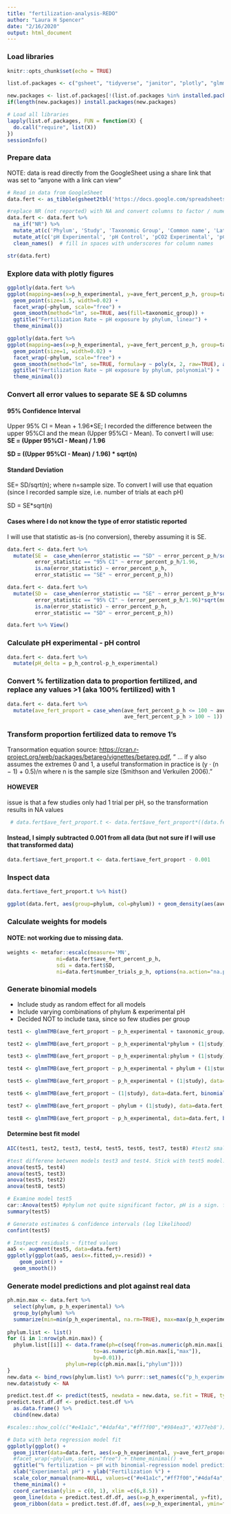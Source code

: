 ```yaml
---
title: "fertilization-analysis-REDO"
author: "Laura H Spencer"
date: "2/16/2020"
output: html_document
---
```


### Load libraries 

```r
knitr::opts_chunk$set(echo = TRUE)

list.of.packages <- c("gsheet", "tidyverse", "janitor", "plotly", "glmmTMB", "metafor", "broom.mixed") #add new libraries here 

new.packages <- list.of.packages[!(list.of.packages %in% installed.packages()[,"Package"])]
if(length(new.packages)) install.packages(new.packages)

# Load all libraries 
lapply(list.of.packages, FUN = function(X) {
  do.call("require", list(X)) 
})
sessionInfo()
```

### Prepare data 

NOTE: data is read directly from the GoogleSheet using a share link that was set to "anyone with a link can view"
 
```r
# Read in data from GoogleSheet 
data.fert <- as_tibble(gsheet2tbl('https://docs.google.com/spreadsheets/d/111SuH548Et6HDckjbQjtYk-B8A5VfNkUYZgcUNRPxxY/edit?usp=sharing'))

#replace NR (not reported) with NA and convert columns to factor / numeric where needed 
data.fert <- data.fert %>% 
  na_if("NR") %>%     
  mutate_at(c('Phylum', 'Study', 'Taxonomic Group', 'Common name', 'Latin name', 'Error statistic'), as.factor) %>%
  mutate_at(c('pH Experimental', 'pH Control', 'pCO2 Experimental', 'pCO2 Control', 'Ave. Fert. % @ pH', 'Error % @ pH', '# Trials @ pH', 'Insemination time'), as.numeric) %>%
  clean_names()  # fill in spaces with underscores for column names 

str(data.fert)   
```

### Explore data with plotly figures 

```r
ggplotly(data.fert %>%
ggplot(mapping=aes(x=p_h_experimental, y=ave_fert_percent_p_h, group=taxonomic_group, col=taxonomic_group, text=`common_name`)) + 
  geom_point(size=1.5, width=0.02) +
  facet_wrap(~phylum, scale="free") +
  geom_smooth(method="lm", se=TRUE, aes(fill=taxonomic_group)) +
  ggtitle("Fertilization Rate ~ pH exposure by phylum, linear") +
  theme_minimal())

ggplotly(data.fert %>%
ggplot(mapping=aes(x=p_h_experimental, y=ave_fert_percent_p_h, group=taxonomic_group, col=taxonomic_group, text=`common_name`)) + 
  geom_point(size=1, width=0.02) +
  facet_wrap(~phylum, scale="free") +
  geom_smooth(method="lm", se=TRUE, formula=y ~ poly(x, 2, raw=TRUE), aes(fill=taxonomic_group)) +
  ggtitle("Fertilization Rate ~ pH exposure by phylum, polynomial") +
  theme_minimal())
```

### Convert all error values to separate SE & SD columns 

#### 95% Confidence Interval 

Upper 95% CI = Mean + 1.96*SE;  I recorded the difference between the upper 95%CI and the mean (Upper 95%CI - Mean). To convert I will use:  
**SE = (Upper 95%CI - Mean) / 1.96** 

**SD = ((Upper 95%CI - Mean) / 1.96) * sqrt(n)**

#### Standard Deviation 

SE= SD/sqrt(n); where n=sample size. To convert I will use that equation (since I recorded sample size, i.e. number of trials at each pH) 

SD = SE*sqrt(n)

#### Cases where I do not know the type of error statistic reported 
 
I will use that statistic as-is (no conversion), thereby assuming it is SE.  

```r
data.fert <- data.fert %>% 
  mutate(SE =  case_when(error_statistic == "SD" ~ error_percent_p_h/sqrt(number_trials_p_h), 
         error_statistic == "95% CI" ~ error_percent_p_h/1.96,
         is.na(error_statistic) ~ error_percent_p_h, 
         error_statistic == "SE" ~ error_percent_p_h)) 

data.fert <- data.fert %>% 
  mutate(SD =  case_when(error_statistic == "SE" ~ error_percent_p_h*sqrt(number_trials_p_h), 
         error_statistic == "95% CI" ~ (error_percent_p_h/1.96)*sqrt(number_trials_p_h),
         is.na(error_statistic) ~ error_percent_p_h, 
         error_statistic == "SD" ~ error_percent_p_h)) 

data.fert %>% View()
```

### Calculate pH experimental - pH control 

```r
data.fert <- data.fert %>% 
  mutate(pH_delta = p_h_control-p_h_experimental)
```

### Convert % fertilization data to proportion fertilized, and replace any values >1 (aka 100% fertilized) with 1 

```r
data.fert <- data.fert %>% 
  mutate(ave_fert_proport = case_when(ave_fert_percent_p_h <= 100 ~ ave_fert_percent_p_h/100,
                                      ave_fert_percent_p_h > 100 ~ 1))
```

### Transform proportion fertilized data to remove 1's 

Transormation equation source: [https://cran.r-project.org/web/packages/betareg/vignettes/betareg.pdf](https://cran.r-project.org/web/packages/betareg/vignettes/betareg.pdf), " ... if y also assumes the extremes 0 and 1, a useful transformation in practice is (y · (n − 1) + 0.5)/n where n is the sample size (Smithson and Verkuilen 2006)."

#### HOWEVER
issue is that a few studies only had 1 trial per pH, so the transformation results in NA values 

```r
 # data.fert$ave_fert_proport.t <- data.fert$ave_fert_proport*((data.fert$number_trials_p_h-1) + 0.5) / data.fert$number_trials_p_h
```

#### Instead, I simply subtracted 0.001 from all data (but not sure if I will use that transformed data)

```r
data.fert$ave_fert_proport.t <- data.fert$ave_fert_proport - 0.001
```

### Inspect data 

```r
data.fert$ave_fert_proport.t %>% hist()

ggplot(data.fert, aes(group=phylum, col=phylum)) + geom_density(aes(ave_fert_proport.t))

```

### Calculate weights for models 

#### NOTE: not working due to missing data. 

```r
weights <- metafor::escalc(measure='MN',
                mi=data.fert$ave_fert_percent_p_h,
                sdi = data.fert$SD,
                ni=data.fert$number_trials_p_h, options(na.action="na.pass"))  
```

### Generate binomial models  

 - Include study as random effect for all models   
 - Include varying combinations of phylum & experimental pH  
 - Decided NOT to include taxa, since so few studies per group  

```r
test1 <- glmmTMB(ave_fert_proport ~ p_h_experimental + taxonomic_group/phylum + (1|study), data=data.fert, binomial(link = "logit"), na.action=na.exclude)

test2 <- glmmTMB(ave_fert_proport ~ p_h_experimental*phylum + (1|study), data=data.fert, binomial(link = "logit"), na.action=na.exclude)

test3 <- glmmTMB(ave_fert_proport ~ p_h_experimental:phylum + (1|study), data=data.fert, binomial(link = "logit"), na.action=na.exclude)

test4 <- glmmTMB(ave_fert_proport ~ p_h_experimental + phylum + (1|study), data=data.fert, binomial(link = "logit"), na.action=na.exclude)

test5 <- glmmTMB(ave_fert_proport ~ p_h_experimental + (1|study), data=data.fert, binomial(link = "logit"), na.action=na.exclude)

test6 <- glmmTMB(ave_fert_proport ~ (1|study), data=data.fert, binomial(link = "logit"), na.action=na.exclude)

test7 <- glmmTMB(ave_fert_proport ~ phylum + (1|study), data=data.fert, binomial(link = "logit"), na.action=na.exclude)

test8 <- glmmTMB(ave_fert_proport ~ p_h_experimental, data=data.fert, binomial(link = "logit"), na.action=na.exclude)
```

#### Determine best fit model 

```r
AIC(test1, test2, test3, test4, test5, test6, test7, test8) #test2 smallest AIC.  

#test differene between models test3 and test4. Stick with test5 model. 
anova(test5, test4) 
anova(test5, test3) 
anova(test5, test2) 
anova(test8, test5) 

# Examine model test5
car::Anova(test5) #phylum not quite significant factor, pH is a sign. factor. 
summary(test5)

# Generate estimates & confidence intervals (log likelihood)
confint(test5)

# Instpect residuals ~ fitted values 
aa5 <- augment(test5, data=data.fert)
ggplotly(ggplot(aa5, aes(x=.fitted,y=.resid)) + 
    geom_point() + 
  geom_smooth())
```

### Generate model predictions and plot against real data 

```r
ph.min.max <- data.fert %>% 
  select(phylum, p_h_experimental) %>% 
  group_by(phylum) %>% 
  summarize(min=min(p_h_experimental, na.rm=TRUE), max=max(p_h_experimental, na.rm=TRUE))
  
phylum.list <- list()
for (i in 1:nrow(ph.min.max)) {
  phylum.list[[i]] <- data.frame(ph=c(seq(from=as.numeric(ph.min.max[i,"min"]), 
                            to=as.numeric(ph.min.max[i,"max"]), 
                            by=0.01)),
                   phylum=rep(c(ph.min.max[i,"phylum"])))
}
new.data <- bind_rows(phylum.list) %>% purrr::set_names(c("p_h_experimental", "phylum"))
new.data$study <- NA 

predict.test.df <- predict(test5, newdata = new.data, se.fit = TRUE, type="response")
predict.test.df.df <- predict.test.df %>%
  as.data.frame() %>%
  cbind(new.data)

#scales::show_col(c("#e41a1c","#4daf4a","#ff7f00","#984ea3",'#377eb8'))

# Data with beta regression model fit 
ggplotly(ggplot() + 
  geom_jitter(data=data.fert, aes(x=p_h_experimental, y=ave_fert_proport, group=phylum, col=phylum), size=1.2, width=0.03) +
  #facet_wrap(~phylum, scales="free") + theme_minimal() +
  ggtitle("% fertilization ~ pH with binomial-regression model predictions") + 
  xlab("Experimental pH") + ylab("Fertilization %") +
  scale_color_manual(name=NULL, values=c("#e41a1c","#ff7f00","#4daf4a",'#377eb8')) +
  theme_minimal() + 
  coord_cartesian(ylim = c(0, 1), xlim =c(6,8.5)) +
  geom_line(data = predict.test.df.df, aes(x=p_h_experimental, y=fit), col="gray50") + #, col=phylum
  geom_ribbon(data = predict.test.df.df, aes(x=p_h_experimental, ymin=fit-se.fit, ymax=fit+se.fit), linetype=2, alpha=0.1, col="gray50")) #, fill=phylum
```
